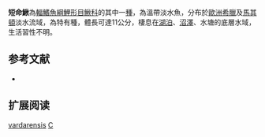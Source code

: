 {{Speciesbox 
| taxon = Cobitis vardarensis
| status = LC
| status_system = IUCN3.1
| authority = [[Karaman|Karaman]], 1928
| synonyms = *''Cobitis taenia vardarensis, Karaman, 1928''
*''Cobitis vardarensis vardarensis, Karaman, 1928''
}}
'''短命鰍'''為[[輻鰭魚綱|輻鰭魚綱]][[鯉形目|鯉形目]][[鰍科|鰍科]]的其中一[[種|種]]，為溫帶淡水魚，分布於[[歐洲|歐洲]][[希臘|希臘]]及[[馬其頓|馬其頓]]淡水流域，為特有種，體長可達11公分，棲息在[[湖泊|湖泊]]、[[沼澤|沼澤]]、水塘的底層水域，生活習性不明。

== 参考文献 ==
{{refbegin}}
*{{FishBase_species|genus=Cobitis|species=vardarensis|year=2014|month=2}}
{{refend}}

== 扩展阅读 ==
{{refbegin}}
{{wikispecies-inline|Cobitis vardarensis|短命鰍}}
{{refend}}
{{Taxonbar|from=Q3319963}}

[[Category:花鳅属|vardarensis]]
[[Category:1928年描述的魚類|C]]

{{魚類小作品}}